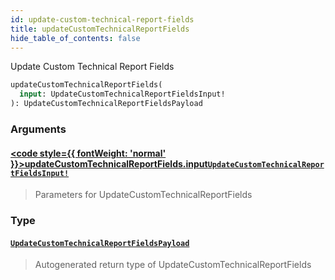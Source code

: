 ```yaml
---
id: update-custom-technical-report-fields
title: updateCustomTechnicalReportFields
hide_table_of_contents: false
---
```








Update Custom Technical Report Fields

```graphql
updateCustomTechnicalReportFields(
  input: UpdateCustomTechnicalReportFieldsInput!
): UpdateCustomTechnicalReportFieldsPayload
```


### Arguments

#### [<code style={{ fontWeight: 'normal' }}>updateCustomTechnicalReportFields.<b>input</b></code>](#)<Bullet />[`UpdateCustomTechnicalReportFieldsInput!`](/api/graphql/documentation/inputs/update-custom-technical-report-fields-input) <Badge class="secondary" text="non-null"/> <Badge class="secondary" text="input"/>
> Parameters for UpdateCustomTechnicalReportFields
> 

### Type

#### [`UpdateCustomTechnicalReportFieldsPayload`](/api/graphql/documentation/objects/update-custom-technical-report-fields-payload) <Badge class="secondary" text="object"/>
> Autogenerated return type of UpdateCustomTechnicalReportFields
> 






